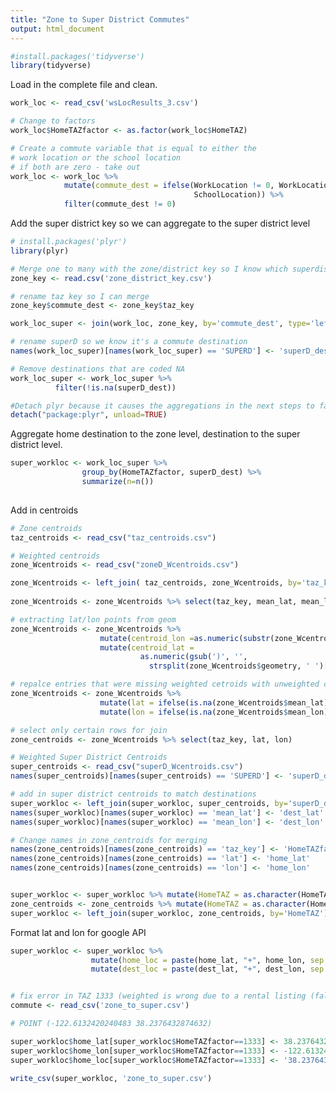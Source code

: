 ```yaml
---
title: "Zone to Super District Commutes"
output: html_document
---
```



```r
#install.packages('tidyverse')
library(tidyverse)
```

Load in the complete file and clean.
```r

work_loc <- read_csv('wsLocResults_3.csv')

# Change to factors
work_loc$HomeTAZfactor <- as.factor(work_loc$HomeTAZ)

# Create a commute variable that is equal to either the
# work location or the school location
# if both are zero - take out
work_loc <- work_loc %>%
            mutate(commute_dest = ifelse(WorkLocation != 0, WorkLocation, 
                                         SchoolLocation)) %>%
            filter(commute_dest != 0) 

```

Add the super district key so we can aggregate to the super district level
```r
# install.packages('plyr')
library(plyr)

# Merge one to many with the zone/district key so I know which superdistcit they are going to
zone_key <- read.csv('zone_district_key.csv')

# rename taz key so I can merge
zone_key$commute_dest <- zone_key$taz_key

work_loc_super <- join(work_loc, zone_key, by='commute_dest', type='left', match='all')

# rename superD so we know it's a commute destination
names(work_loc_super)[names(work_loc_super) == 'SUPERD'] <- 'superD_dest'

# Remove destinations that are coded NA
work_loc_super <- work_loc_super %>%
          filter(!is.na(superD_dest)) 

#Detach plyr because it causes the aggregations in the next steps to fail.
detach("package:plyr", unload=TRUE)
```


Aggregate home destination to the zone level, destination to the super district level.
```r
super_workloc <- work_loc_super %>%
                group_by(HomeTAZfactor, superD_dest) %>%
                summarize(n=n()) 
              
```

Add in centroids
```r
# Zone centroids
taz_centroids <- read_csv("taz_centroids.csv")

# Weighted centroids
zone_Wcentroids <- read_csv("zoneD_Wcentroids.csv")

zone_Wcentroids <- left_join( taz_centroids, zone_Wcentroids, by='taz_key') 
                    
zone_Wcentroids <- zone_Wcentroids %>% select(taz_key, mean_lat, mean_lon, geometry)

# extracting lat/lon points from geom
zone_Wcentroids <- zone_Wcentroids %>%
                    mutate(centroid_lon =as.numeric(substr(zone_Wcentroids$geometry, 8, 23))) %>%
                    mutate(centroid_lat =
                             as.numeric(gsub(')', '',
                               strsplit(zone_Wcentroids$geometry, ' ')[[1]][3]))) 

# repalce entries that were missing weighted cetroids with unweighted centroids
zone_Wcentroids <- zone_Wcentroids %>%
                    mutate(lat = ifelse(is.na(zone_Wcentroids$mean_lat), centroid_lat, mean_lat)) %>%
                    mutate(lon = ifelse(is.na(zone_Wcentroids$mean_lon), centroid_lon, mean_lon))

# select only certain rows for join
zone_centroids <- zone_Wcentroids %>% select(taz_key, lat, lon)

```

```r

# Weighted Super District Centroids
super_centroids <- read_csv("superD_Wcentroids.csv")
names(super_centroids)[names(super_centroids) == 'SUPERD'] <- 'superD_dest'

# add in super district centroids to match destinations
super_workloc <- left_join(super_workloc, super_centroids, by='superD_dest' )
names(super_workloc)[names(super_workloc) == 'mean_lat'] <- 'dest_lat'
names(super_workloc)[names(super_workloc) == 'mean_lon'] <- 'dest_lon'

# Change names in zone_centroids for merging 
names(zone_centroids)[names(zone_centroids) == 'taz_key'] <- 'HomeTAZfactor'
names(zone_centroids)[names(zone_centroids) == 'lat'] <- 'home_lat'
names(zone_centroids)[names(zone_centroids) == 'lon'] <- 'home_lon'


super_workloc <- super_workloc %>% mutate(HomeTAZ = as.character(HomeTAZfactor))
zone_centroids <- zone_centroids %>% mutate(HomeTAZ = as.character(HomeTAZ))
super_workloc <- left_join(super_workloc, zone_centroids, by='HomeTAZ')

```

Format lat and lon for google API
```r

super_workloc <- super_workloc %>% 
                  mutate(home_loc = paste(home_lat, "+", home_lon, sep = "")) %>%
                  mutate(dest_loc = paste(dest_lat, "+", dest_lon, sep = "")) 


# fix error in TAZ 1333 (weighted is wrong due to a rental listing (falsely) located in the ocean).
commute <- read_csv('zone_to_super.csv')

# POINT (-122.6132420240483 38.2376432874632)

super_workloc$home_lat[super_workloc$HomeTAZfactor==1333] <- 38.2376432874632
super_workloc$home_lon[super_workloc$HomeTAZfactor==1333] <- -122.6132420240483
super_workloc$home_loc[super_workloc$HomeTAZfactor==1333] <- '38.2376432874632+-122.6132420240483'

write_csv(super_workloc, 'zone_to_super.csv')
```

